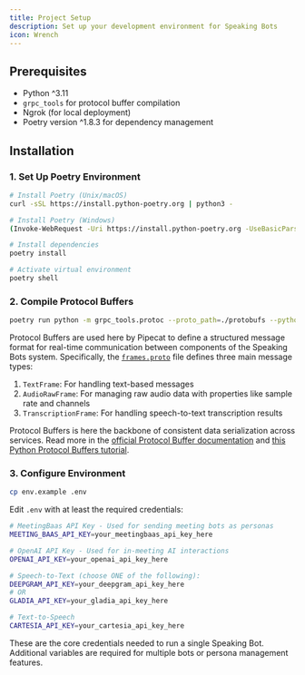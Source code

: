 ```yaml
---
title: Project Setup
description: Set up your development environment for Speaking Bots
icon: Wrench
---
```


## Prerequisites

- Python ^3.11
- `grpc_tools` for protocol buffer compilation
- Ngrok (for local deployment)
- Poetry version ^1.8.3 for dependency management

## Installation

### 1. Set Up Poetry Environment

```bash
# Install Poetry (Unix/macOS)
curl -sSL https://install.python-poetry.org | python3 -

# Install Poetry (Windows)
(Invoke-WebRequest -Uri https://install.python-poetry.org -UseBasicParsing).Content | py -

# Install dependencies
poetry install

# Activate virtual environment
poetry shell
```

### 2. Compile Protocol Buffers

```bash
poetry run python -m grpc_tools.protoc --proto_path=./protobufs --python_out=./protobufs frames.proto
```

Protocol Buffers are used here by Pipecat to define a structured message format for real-time communication between components of the Speaking Bots system. Specifically, the [`frames.proto`](https://github.com/pipecat-ai/pipecat/blob/635aa6eb5bdee382729613b58279befdc5bc8eaf/src/pipecat/frames/frames.proto#L9) file defines three main message types:

1. `TextFrame`: For handling text-based messages
2. `AudioRawFrame`: For managing raw audio data with properties like sample rate and channels
3. `TranscriptionFrame`: For handling speech-to-text transcription results

Protocol Buffers is here the backbone of consistent data serialization across services. Read more in the [official Protocol Buffer documentation](https://protobuf.dev/downloads/) and [this Python Protocol Buffers tutorial](https://www.blog.pythonlibrary.org/2023/08/30/an-intro-to-protocol-buffers-with-python/).

### 3. Configure Environment

```bash
cp env.example .env
```

Edit `.env` with at least the required credentials:

```bash
# MeetingBaas API Key - Used for sending meeting bots as personas
MEETING_BAAS_API_KEY=your_meetingbaas_api_key_here

# OpenAI API Key - Used for in-meeting AI interactions
OPENAI_API_KEY=your_openai_api_key_here

# Speech-to-Text (choose ONE of the following):
DEEPGRAM_API_KEY=your_deepgram_api_key_here
# OR
GLADIA_API_KEY=your_gladia_api_key_here

# Text-to-Speech
CARTESIA_API_KEY=your_cartesia_api_key_here
```

These are the core credentials needed to run a single Speaking Bot. Additional variables are required for multiple bots or persona management features.
